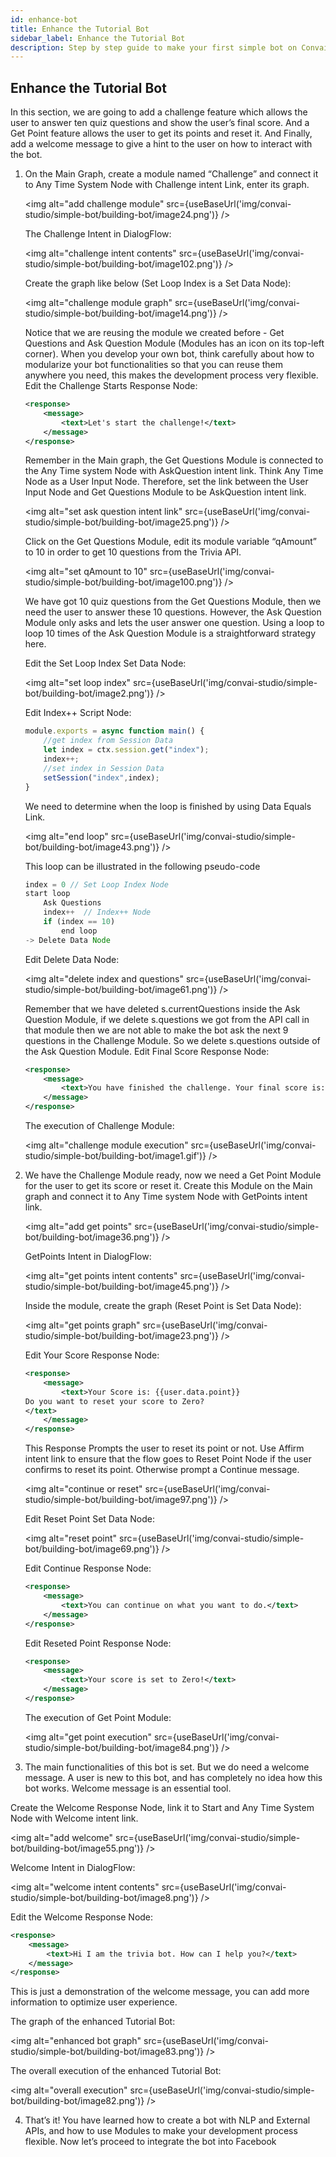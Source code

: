 ```yaml
---
id: enhance-bot
title: Enhance the Tutorial Bot
sidebar_label: Enhance the Tutorial Bot
description: Step by step guide to make your first simple bot on Convai Studio
---
```



## Enhance the Tutorial Bot
In this section, we are going to add a challenge feature which allows the user to answer ten quiz questions and show the user’s final score. And a Get Point feature allows the user to get its points and reset it. And Finally, add a welcome message to give a hint to the user on how to interact with the bot.

1. On the Main Graph, create a module named “Challenge” and connect it to Any Time System Node with Challenge intent Link, enter its graph.

    <img alt="add challenge module" src={useBaseUrl('img/convai-studio/simple-bot/building-bot/image24.png')} />

    The Challenge Intent in DialogFlow:

    <img alt="challenge intent contents" src={useBaseUrl('img/convai-studio/simple-bot/building-bot/image102.png')} />

    Create the graph like below (Set Loop Index is a Set Data Node):

    <img alt="challenge module graph" src={useBaseUrl('img/convai-studio/simple-bot/building-bot/image14.png')} />

    Notice that we are reusing the module we created before - Get Questions and Ask Question Module (Modules has an icon on its top-left corner). When you develop your own bot, think carefully about how to modularize your bot functionalities so that you can reuse them anywhere you need, this makes the development process very flexible.
    Edit the Challenge Starts Response Node:
    ```xml
    <response>
        <message>
            <text>Let's start the challenge!</text>
        </message>
    </response>
    ```

    Remember in the Main graph, the Get Questions Module is connected to the Any Time system Node with AskQuestion intent link. Think Any Time Node as a User Input Node. Therefore, set the link between the User Input Node and Get Questions Module to be AskQuestion intent link.

    <img alt="set ask question intent link" src={useBaseUrl('img/convai-studio/simple-bot/building-bot/image25.png')} />

    Click on the Get Questions Module, edit its module variable “qAmount” to 10 in order to get 10 questions from the Trivia API.

    <img alt="set qAmount to 10" src={useBaseUrl('img/convai-studio/simple-bot/building-bot/image100.png')} />

    We have got 10 quiz questions from the Get Questions Module, then we need the user to answer these 10 questions. However, the Ask Question Module only asks and lets the user answer one question. Using a loop to loop 10 times of the Ask Question Module is a straightforward strategy here.
    
    Edit the Set Loop Index Set Data Node:

    <img alt="set loop index" src={useBaseUrl('img/convai-studio/simple-bot/building-bot/image2.png')} />

    Edit Index++ Script Node:
    ```js
    module.exports = async function main() {
        //get index from Session Data
        let index = ctx.session.get("index");
        index++;
        //set index in Session Data
        setSession("index",index);
    }
    ```

    We need to determine when the loop is finished by using Data Equals Link.

    <img alt="end loop" src={useBaseUrl('img/convai-studio/simple-bot/building-bot/image43.png')} />

    This loop can be illustrated in the following pseudo-code
    ```js
    index = 0 // Set Loop Index Node
    start loop
        Ask Questions
        index++  // Index++ Node
        if (index == 10)
            end loop 
    -> Delete Data Node
    ```

    Edit Delete Data Node:

    <img alt="delete index and questions" src={useBaseUrl('img/convai-studio/simple-bot/building-bot/image61.png')} />

    Remember that we have deleted s.currentQuestions inside the Ask Question Module, if we delete s.questions we got from the API call in that module then we are not able to make the bot ask the next 9 questions in the Challenge Module. So we delete s.questions outside of the Ask Question Module.
    Edit Final Score Response Node:
    ```xml
    <response>
        <message>
            <text>You have finished the challenge. Your final score is: {{user\.data\.point}}</text>
        </message>
    </response>
    ```

    The execution of Challenge Module:

    <img alt="challenge module execution" src={useBaseUrl('img/convai-studio/simple-bot/building-bot/image1.gif')} />

2. We have the Challenge Module ready, now we need a Get Point Module for the user to get its score or reset it. Create this Module on the Main graph and connect it to Any Time system Node with GetPoints intent link.

    <img alt="add get points" src={useBaseUrl('img/convai-studio/simple-bot/building-bot/image36.png')} />

    GetPoints Intent in DialogFlow:

    <img alt="get points intent contents" src={useBaseUrl('img/convai-studio/simple-bot/building-bot/image45.png')} />

    Inside the module, create the graph (Reset Point is Set Data Node):

    <img alt="get points graph" src={useBaseUrl('img/convai-studio/simple-bot/building-bot/image23.png')} />

    Edit Your Score Response Node:
    ```xml
    <response>
        <message>
            <text>Your Score is: {{user.data.point}}
    Do you want to reset your score to Zero?
    </text>
        </message>
    </response>
    ```

    This Response Prompts the user to reset its point or not. Use Affirm intent link to ensure that the flow goes to Reset Point Node if the user confirms to reset its point. Otherwise prompt a Continue message.

    <img alt="continue or reset" src={useBaseUrl('img/convai-studio/simple-bot/building-bot/image97.png')} />
    
    Edit Reset Point Set Data Node:

    <img alt="reset point" src={useBaseUrl('img/convai-studio/simple-bot/building-bot/image69.png')} />

    Edit Continue Response Node:

    ```xml
    <response>
        <message>
            <text>You can continue on what you want to do.</text>
        </message>
    </response>
    ```

    Edit Reseted Point Response Node:
    ```xml
    <response>
        <message>
            <text>Your score is set to Zero!</text>
        </message>
    </response>
    ```

    The execution of Get Point Module:

    <img alt="get point execution" src={useBaseUrl('img/convai-studio/simple-bot/building-bot/image84.png')} />

3. The main functionalities of this bot is set. But we do need a welcome message. A user is new to this bot, and has completely no idea how this bot works. Welcome message is an essential tool.

  Create the Welcome Response Node, link it to Start and Any Time System Node with Welcome intent link.

  <img alt="add welcome" src={useBaseUrl('img/convai-studio/simple-bot/building-bot/image55.png')} />
    
  Welcome Intent in DialogFlow:

  <img alt="welcome intent contents" src={useBaseUrl('img/convai-studio/simple-bot/building-bot/image8.png')} />

  Edit the Welcome Response Node:
  ```xml
  <response>
      <message>
          <text>Hi I am the trivia bot. How can I help you?</text>
      </message>
  </response>
  ```
  
  This is just a demonstration of the welcome message, you can add more information to optimize user experience.
    
  The graph of the enhanced Tutorial Bot:

  <img alt="enhanced bot graph" src={useBaseUrl('img/convai-studio/simple-bot/building-bot/image83.png')} />

  The overall execution of the enhanced Tutorial Bot:

  <img alt="overall execution" src={useBaseUrl('img/convai-studio/simple-bot/building-bot/image82.png')} />

4. That’s it! You have learned how to create a bot with NLP and External APIs, and how to use Modules to make your development process flexible. Now let’s proceed to integrate the bot into Facebook
